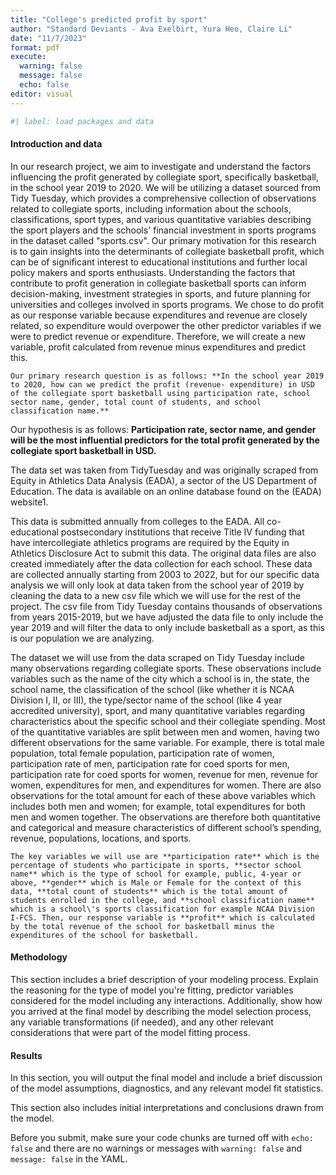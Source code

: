 ```yaml
---
title: "College's predicted profit by sport"
author: "Standard Deviants - Ava Exelbirt, Yura Heo, Claire Li"
date: "11/7/2023"
format: pdf
execute: 
  warning: false
  message: false
  echo: false
editor: visual
---
```


```r
#| label: load packages and data

```

#### Introduction and data

In our research project, we aim to investigate and understand the factors influencing the profit generated by collegiate sport, specifically basketball, in the school year 2019 to 2020. We will be utilizing a dataset sourced from Tidy Tuesday, which provides a comprehensive collection of observations related to collegiate sports, including information about the schools, classifications, sport types, and various quantitative variables describing the sport players and the schools\' financial investment in sports programs in the dataset called \"sports.csv\". Our primary motivation for this research is to gain insights into the determinants of collegiate basketball profit, which can be of significant interest to educational institutions and further local policy makers and sports enthusiasts. Understanding the factors that contribute to profit generation in collegiate basketball sports can inform decision-making, investment strategies in sports, and future planning for universities and colleges involved in sports programs. We chose to do profit as our response variable because expenditures and revenue are closely related, so expenditure would overpower the other predictor variables if we were to predict revenue or expenditure. Therefore, we will create a new variable, profit calculated from revenue minus expenditures and predict this. 

	Our primary research question is as follows: **In the school year 2019 to 2020, how can we predict the profit (revenue- expenditure) in USD of the collegiate sport basketball using participation rate, school sector name, gender, total count of students, and school classification name.**

Our hypothesis is as follows: **Participation rate, sector name, and gender will be the most influential predictors for the total profit generated by the collegiate sport basketball in USD.**

The data set was taken from TidyTuesday and was originally scraped from Equity in Athletics Data Analysis (EADA), a sector of the US Department of Education. The data is available on an online database found on the (EADA) website1.

This data is submitted annually from colleges to the EADA. All co-educational postsecondary institutions that receive Title IV funding that have intercollegiate athletics programs are required by the Equity in Athletics Disclosure Act to submit this data. The original data files are also created immediately after the data collection for each school. These data are collected annually starting from 2003 to 2022, but for our specific data analysis we will only look at data taken from the school year of 2019 by cleaning the data to a new csv file which we will use for the rest of the project. The csv file from Tidy Tuesday contains thousands of observations from years 2015-2019, but we have adjusted the data file to only include the year 2019 and will filter the data to only include basketball as a sport, as this is our population we are analyzing.

The dataset we will use from the data scraped on Tidy Tuesday include many observations regarding collegiate sports. These observations include variables such as the name of the city which a school is in, the state, the school name, the classification of the school (like whether it is NCAA Division I, II, or III), the type/sector name of the school (like 4 year accredited university), sport, and many quantitative variables regarding characteristics about the specific school and their collegiate spending. Most of the quantitative variables are split between men and women, having two different observations for the same variable. For example, there is total male population, total female population, participation rate of women, participation rate of men, participation rate for coed sports for men, participation rate for coed sports for women, revenue for men, revenue for women, expenditures for men, and expenditures for women. There are also observations for the total amount for each of these above variables which includes both men and women; for example, total expenditures for both men and women together. The observations are therefore both quantitative and categorical and measure characteristics of different school's spending, revenue, populations, locations, and sports.

	The key variables we will use are **participation rate** which is the percentage of students who participate in sports, **sector school name** which is the type of school for example, public, 4-year or above, **gender** which is Male or Female for the context of this data, **total count of students** which is the total amount of students enrolled in the college, and **school classification name** which is a school\'s sports classification for example NCAA Division I-FCS. Then, our response variable is **profit** which is calculated by the total revenue of the school for basketball minus the expenditures of the school for basketball.

#### Methodology

This section includes a brief description of your modeling process. Explain the reasoning for the type of model you\'re fitting, predictor variables considered for the model including any interactions. Additionally, show how you arrived at the final model by describing the model selection process, any variable transformations (if needed), and any other relevant considerations that were part of the model fitting process.

#### Results

In this section, you will output the final model and include a brief discussion of the model assumptions, diagnostics, and any relevant model fit statistics.

This section also includes initial interpretations and conclusions drawn from the model.

::: callout-important
Before you submit, make sure your code chunks are turned off with `echo: false` and there are no warnings or messages with `warning: false` and `message: false` in the YAML.
:::
